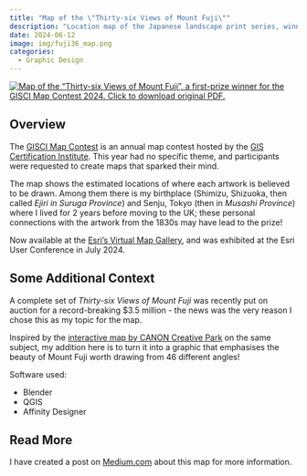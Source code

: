 ```yaml
---
title: "Map of the \"Thirty-six Views of Mount Fuji\""
description: "Location map of the Japanese landscape print series, winning First Prize at the GISCI Map Contest 2024."
date: 2024-06-12
image: img/fuji36_map.png
categories:
  - Graphic Design
---
```


[![*Map of the "Thirty-six Views of Mount Fuji"*, a first-prize winner for the GISCI Map Contest 2024. Click to download original PDF.](img/fuji36_map.png)
](https://www.gisci.org/Portals/0/Images/2024%20Map%20Contest/S1%20114587104152_fuji36_map.pdf?ver=JWXVpzTFxTVMA22j0hNLuQ%3d%3d)

## Overview

The [GISCI Map Contest](https://www.gisci.org/Learn-More/Map-Contest/Previous-Contest-Winners) is an annual map contest hosted by the [GIS Certification Institute](https://www.gisci.org/). This year had no specific theme, and participants were requested to create maps that sparked their mind.

The map shows the estimated locations of where each artwork is believed to be drawn. Among them there is my birthplace (Shimizu, Shizuoka, then called *Ejiri in Suruga Province*) and Senju, Tokyo (then in *Musashi Province*) where I lived for 2 years before moving to the UK; these personal connections with the artwork from the 1830s may have lead to the prize!

Now available at the [Esri's Virtual Map Gallery](https://www.esri.com/en-us/about/events/uc/agenda/virtual-map-gallery#/submission-detail/35121), and was exhibited at the Esri User Conference in July 2024.

## Some Additional Context

A complete set of *Thirty-six Views of Mount Fuji* was recently put on auction for a record-breaking $3.5 million - the news was the very reason I chose this as my topic for the map.

Inspired by the [interactive map by CANON Creative Park](https://creativepark.canon/meiga/artmap/fugaku36.html) on the same subject, my addition here is to turn it into a graphic that emphasises the beauty of Mount Fuji worth drawing from 46 different angles!

Software used:

- Blender
- QGIS
- Affinity Designer

## Read More

I have created a post on [Medium.com](https://medium.com/@sokimura39/map-contest-fuji-3e862c7465df) about this map for more information.